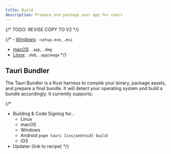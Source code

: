 ```yaml
---
title: Build
description: Prepare and package your app for users
---
```

{/* TODO: REVISE COPY TO V2 */}




{/* - [Windows](./windows.md): `-setup.exe`, `.msi`
- [macOS](./macos.md): `.app`, `.dmg`
- [Linux](./linux.md): `.deb`, `.appimage` */}

<CardGrid>
  <LinkCard title="Reducing App Size" href="/guides/build/app-size" />
	<LinkCard title="Cross-Platform Compilation" href="/guides/build/cross-platform/" />
  <LinkCard title="Embedding Additional Files" href="/guides/build/resources/" />
  <LinkCard title="Embedding External Binaries" href="/guides/build/sidecar/" />
</CardGrid>

## Tauri Bundler 

The Tauri Bundler is a Rust harness to compile your binary, package assets, and prepare a final bundle.
It will detect your operating system and build a bundle accordingly. It currently supports:

<CardGrid>
    <LinkCard title="Linux Bundle" href="/guides/build/linux/" />
    <LinkCard title="macOS Bundle" href="/guides/build/macos/" />
    <LinkCard title="Windows Installer" href="/guides/build/windows/" />
</CardGrid>


{/* <Stub>
- Building & Code Signing for...
  - Linux
  - macOS
  - Windows
  - Android `pnpm tauri [ios|android] build`
  - iOS
- Updater (link to recipe)
</Stub> */}
